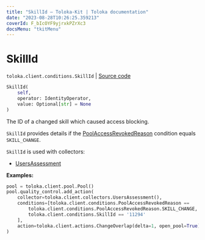 ```yaml
---
title: "SkillId — Toloka-Kit | Toloka documentation"
date: "2023-08-28T10:26:25.359213"
coverId: F_bIcOYF9yjrxkPZrXc3
docsMenu: "tkitMenu"
---
```


# SkillId

`toloka.client.conditions.SkillId` | [Source code](https://github.com/Toloka/toloka-kit/blob/v1.2.1/src/client/conditions.py#L467)

```python
SkillId(
    self,
    operator: IdentityOperator,
    value: Optional[str] = None
)
```

The ID of a changed skill which caused access blocking.

`SkillId` provides details if the [PoolAccessRevokedReason](/docs/toloka-kit/reference/toloka.client.conditions.PoolAccessRevokedReason) condition equals `SKILL_CHANGE`.

`SkillId` is used with collectors:
- [UsersAssessment](/docs/toloka-kit/reference/toloka.client.collectors.UsersAssessment)

**Examples:**

```python
pool = toloka.client.pool.Pool()
pool.quality_control.add_action(
    collector=toloka.client.collectors.UsersAssessment(),
    conditions=[toloka.client.conditions.PoolAccessRevokedReason ==
        toloka.client.conditions.PoolAccessRevokedReason.SKILL_CHANGE,
        toloka.client.conditions.SkillId == '11294'
    ],
    action=toloka.client.actions.ChangeOverlap(delta=1, open_pool=True),
)
```